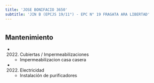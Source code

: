 ```yaml
---
title: 'JOSE BONIFACIO 3650'
subtitle: 'JIN B (EPCJS 19/11°) - EPC N° 19 FRAGATA ARA LIBERTAD'
---
```


#


## Mantenimiento

*  (2022) Cubiertas / Impermeabilizaciones 
    + Impermeabilizacion casa casera

*  (2022) Electricidad 
    + Instalación de purificadores



